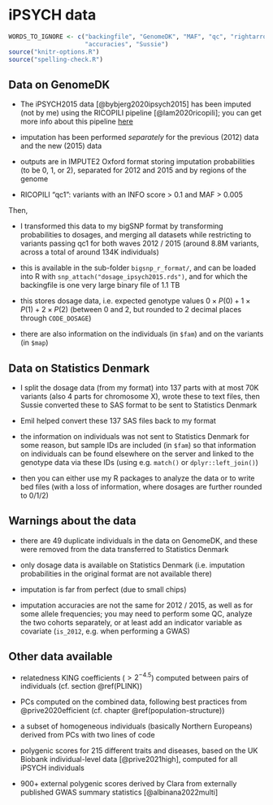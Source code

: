# iPSYCH data

```r
WORDS_TO_IGNORE <- c("backingfile", "GenomeDK", "MAF", "qc", "rightarrow",
                     "accuracies", "Sussie")
source("knitr-options.R")
source("spelling-check.R")
```

## Data on GenomeDK

- The iPSYCH2015 data [@bybjerg2020ipsych2015] has been imputed (not by me) using the RICOPILI pipeline [@lam2020ricopili]; you can get more info about this pipeline [here](https://sites.google.com/a/broadinstitute.org/ricopili/)

- imputation has been performed *separately* for the previous (2012) data and the new (2015) data 

- outputs are in IMPUTE2 Oxford format storing imputation probabilities (to be 0, 1, or 2), separated for 2012 and 2015 and by regions of the genome

- RICOPILI "qc1": variants with an INFO score > 0.1 and MAF > 0.005

Then,

- I transformed this data to my bigSNP format by transforming probabilities to dosages, and merging all datasets while restricting to variants passing qc1 for both waves 2012 / 2015 (around 8.8M variants, across a total of around 134K individuals)

- this is available in the sub-folder `bigsnp_r_format/`, and can be loaded into R with `snp_attach("dosage_ipsych2015.rds")`, and for which the backingfile is one very large binary file of 1.1 TB

- this stores dosage data, i.e. expected genotype values $0 \times P(0) + 1 \times P(1) + 2 \times P(2)$ (between 0 and 2, but rounded to 2 decimal places through `CODE_DOSAGE`)
    
- there are also information on the individuals (in `$fam`) and on the variants (in `$map`)


## Data on Statistics Denmark

- I split the dosage data (from my format) into 137 parts with at most 70K variants (also 4 parts for chromosome X), wrote these to text files, then Sussie converted these to SAS format to be sent to Statistics Denmark

- Emil helped convert these 137 SAS files back to my format

- the information on individuals was not sent to Statistics Denmark for some reason, but sample IDs are included (in `$fam`) so that information on individuals can be found elsewhere on the server and linked to the genotype data via these IDs (using e.g. `match()` or `dplyr::left_join()`)

- then you can either use my R packages to analyze the data or to write bed files (with a loss of information, where dosages are further rounded to 0/1/2)


## Warnings about the data

- there are 49 duplicate individuals in the data on GenomeDK, and these were removed from the data transferred to Statistics Denmark

- only dosage data is available on Statistics Denmark (i.e. imputation probabilities in the original format are not available there)

- imputation is far from perfect (due to small chips)

- imputation accuracies are not the same for 2012 / 2015, as well as for some allele frequencies; you may need to perform some QC, analyze the two cohorts separately, or at least add an indicator variable as covariate (`is_2012`, e.g. when performing a GWAS)


## Other data available

- relatedness KING coefficients ($> 2^{-4.5}$) computed between pairs of individuals (cf. section \@ref(PLINK))

- PCs computed on the combined data, following best practices from @prive2020efficient (cf. chapter \@ref(population-structure))

- a subset of homogeneous individuals (basically Northern Europeans) derived from PCs with two lines of code

- polygenic scores for 215 different traits and diseases, based on the UK Biobank individual-level data [@prive2021high], computed for all iPSYCH individuals

- 900+ external polygenic scores derived by Clara from externally published GWAS summary statistics [@albinana2022multi]

